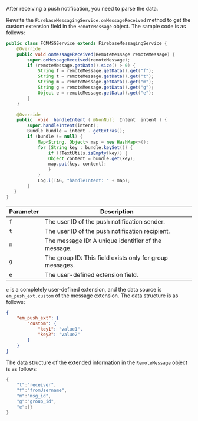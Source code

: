 <PlatformWrapper platform="android">

After receiving a push notification, you need to parse the data.

Rewrite the `FirebaseMessagingService.onMessageReceived` method to get the custom extension field in the `RemoteMessage` object. The sample code is as follows:

```java
public class FCMMSGService extends FirebaseMessagingService {
    @Override
    public void onMessageReceived(RemoteMessage remoteMessage) {
        super.onMessageReceived(remoteMessage);
        if (remoteMessage.getData().size() > 0) {
            String f = remoteMessage.getData().get("f");
            String t = remoteMessage.getData().get("t");
            String m = remoteMessage.getData().get("m");
            String g = remoteMessage.getData().get("g");
            Object e = remoteMessage.getData().get("e");
        }
    }

    @Override
    public  void  handleIntent ( @NonNull  Intent  intent ) {
        super.handleIntent(intent);
        Bundle bundle = intent . getExtras();
        if (bundle != null) {
            Map<String, Object> map = new HashMap<>();
            for (String key : bundle.keySet()) {
                if (!TextUtils.isEmpty(key)) {
                Object content = bundle.get(key);
                map.put(key, content);
                }
            }
            Log.i(TAG, "handleIntent: " + map);
        }
   }
}
```

| Parameter     | Description            |
| ------- | -------------- |
|  `f`  | The user ID of the push notification sender.      |
|  `t`  | The user ID of the push notification recipient.      |
|  `m`  | The message ID: A unique identifier of the message.      |
|  `g`  | The group ID: This field exists only for group messages.      |
|  `e`  | The user-defined extension field. |

`e` is a completely user-defined extension, and the data source is `em_push_ext.custom` of the message extension. The data structure is as follows:

```json
{
    "em_push_ext": {
        "custom": {
            "key1": "value1",
            "key2": "value2"
        }
    }
}
```

The data structure of the extended information in the `RemoteMessage` object is as follows:

```java
{
    "t":"receiver",
    "f":"fromUsername",
    "m":"msg_id",
    "g":"group_id",
    "e":{}
}
```
</PlatformWrapper>